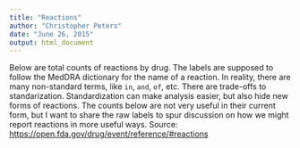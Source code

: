 ```yaml
---
title: "Reactions"
author: "Christopher Peters"
date: "June 26, 2015"
output: html_document
---
```


Below are total counts of reactions by drug. The labels are supposed to follow the MedDRA dictionary for the name of a reaction. In reality, there are many non-standard terms, like `in`, `and`, `of`, etc. There are trade-offs to standarization. Standardization can make analysis easier, but also hide new forms of reactions. The counts below are not very useful in their current form, but I want to share the raw labels to spur discussion on how we might report reactions in more useful ways.
Source: <https://open.fda.gov/drug/event/reference/#reactions>
